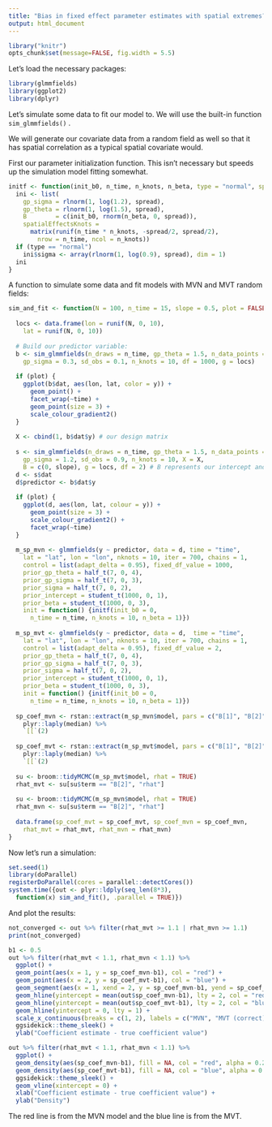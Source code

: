 ```yaml
---
title: "Bias in fixed effect parameter estimates with spatial extremes?"
output: html_document
---
```


```r
library("knitr")
opts_chunk$set(message=FALSE, fig.width = 5.5)
```

Let's load the necessary packages:

```r
library(glmmfields)
library(ggplot2)
library(dplyr)
```

Let's simulate some data to fit our model to. We will use the built-in function `sim_glmmfields()` .

We will generate our covariate data from a random field as well so that it has spatial correlation as a typical spatial covariate would. 

First our parameter initialization function. This isn't necessary but speeds up the simulation model fitting somewhat.

```r
initf <- function(init_b0, n_time, n_knots, n_beta, type = "normal", spread = 0.05) {
  ini <- list(
    gp_sigma = rlnorm(1, log(1.2), spread),
    gp_theta = rlnorm(1, log(1.5), spread),
    B        = c(init_b0, rnorm(n_beta, 0, spread)),
    spatialEffectsKnots =
      matrix(runif(n_time * n_knots, -spread/2, spread/2), 
        nrow = n_time, ncol = n_knots))
  if (type == "normal")
    ini$sigma <- array(rlnorm(1, log(0.9), spread), dim = 1)
  ini
}
```

A function to simulate some data and fit models with MVN and MVT random fields:

```r
sim_and_fit <- function(N = 100, n_time = 15, slope = 0.5, plot = FALSE) {
  
  locs <- data.frame(lon = runif(N, 0, 10),
    lat = runif(N, 0, 10))
  
  # Build our predictor variable:
  b <- sim_glmmfields(n_draws = n_time, gp_theta = 1.5, n_data_points = N,
    gp_sigma = 0.3, sd_obs = 0.1, n_knots = 10, df = 1000, g = locs)
  
  if (plot) {
    ggplot(b$dat, aes(lon, lat, color = y)) +
      geom_point() +
      facet_wrap(~time) +
      geom_point(size = 3) +
      scale_colour_gradient2()
  }
  
  X <- cbind(1, b$dat$y) # our design matrix
  
  s <- sim_glmmfields(n_draws = n_time, gp_theta = 1.5, n_data_points = N,
    gp_sigma = 1.2, sd_obs = 0.9, n_knots = 10, X = X,
    B = c(0, slope), g = locs, df = 2) # B represents our intercept and slope
  d <- s$dat
  d$predictor <- b$dat$y 
  
  if (plot) {
    ggplot(d, aes(lon, lat, colour = y)) +
      geom_point(size = 3) +
      scale_colour_gradient2() +
      facet_wrap(~time)
  }
  
  m_sp_mvn <- glmmfields(y ~ predictor, data = d, time = "time",
    lat = "lat", lon = "lon", nknots = 10, iter = 700, chains = 1,
    control = list(adapt_delta = 0.95), fixed_df_value = 1000,
    prior_gp_theta = half_t(7, 0, 4),
    prior_gp_sigma = half_t(7, 0, 3),
    prior_sigma = half_t(7, 0, 2),
    prior_intercept = student_t(1000, 0, 1),
    prior_beta = student_t(1000, 0, 3),
    init = function() {initf(init_b0 = 0,
      n_time = n_time, n_knots = 10, n_beta = 1)})
  
  m_sp_mvt <- glmmfields(y ~ predictor, data = d,  time = "time",
    lat = "lat", lon = "lon", nknots = 10, iter = 700, chains = 1,
    control = list(adapt_delta = 0.95), fixed_df_value = 2,
    prior_gp_theta = half_t(7, 0, 4),
    prior_gp_sigma = half_t(7, 0, 3),
    prior_sigma = half_t(7, 0, 2),
    prior_intercept = student_t(1000, 0, 1),
    prior_beta = student_t(1000, 0, 3),
    init = function() {initf(init_b0 = 0,
      n_time = n_time, n_knots = 10, n_beta = 1)})
  
  sp_coef_mvn <- rstan::extract(m_sp_mvn$model, pars = c("B[1]", "B[2]")) %>% 
    plyr::laply(median) %>% 
    `[[`(2)
  
  sp_coef_mvt <- rstan::extract(m_sp_mvt$model, pars = c("B[1]", "B[2]")) %>% 
    plyr::laply(median) %>% 
    `[[`(2)
  
  su <- broom::tidyMCMC(m_sp_mvt$model, rhat = TRUE)
  rhat_mvt <- su[su$term == "B[2]", "rhat"]
  
  su <- broom::tidyMCMC(m_sp_mvn$model, rhat = TRUE)
  rhat_mvn <- su[su$term == "B[2]", "rhat"]
  
  data.frame(sp_coef_mvt = sp_coef_mvt, sp_coef_mvn = sp_coef_mvn, 
    rhat_mvt = rhat_mvt, rhat_mvn = rhat_mvn)
}
```

Now let's run a simulation:

```r
set.seed(1)
library(doParallel)
registerDoParallel(cores = parallel::detectCores())
system.time({out <- plyr::ldply(seq_len(8*3), 
  function(x) sim_and_fit(), .parallel = TRUE)})
```

And plot the results:

```r
not_converged <- out %>% filter(rhat_mvt >= 1.1 | rhat_mvn >= 1.1)
print(not_converged)

b1 <- 0.5
out %>% filter(rhat_mvt < 1.1, rhat_mvn < 1.1) %>% 
  ggplot() + 
  geom_point(aes(x = 1, y = sp_coef_mvn-b1), col = "red") +
  geom_point(aes(x = 2, y = sp_coef_mvt-b1), col = "blue") +
  geom_segment(aes(x = 1, xend = 2, y = sp_coef_mvn-b1, yend = sp_coef_mvt-b1), alpha = 0.2) +
  geom_hline(yintercept = mean(out$sp_coef_mvn-b1), lty = 2, col = "red") +
  geom_hline(yintercept = mean(out$sp_coef_mvt-b1), lty = 2, col = "blue") +
  geom_hline(yintercept = 0, lty = 1) +
  scale_x_continuous(breaks = c(1, 2), labels = c("MVN", "MVT (correct)")) +
  ggsidekick::theme_sleek() +
  ylab("Coefficient estimate - true coefficient value")

out %>% filter(rhat_mvt < 1.1, rhat_mvn < 1.1) %>% 
  ggplot() + 
  geom_density(aes(sp_coef_mvn-b1), fill = NA, col = "red", alpha = 0.2) +
  geom_density(aes(sp_coef_mvt-b1), fill = NA, col = "blue", alpha = 0.2) +
  ggsidekick::theme_sleek() +
  geom_vline(xintercept = 0) +
  xlab("Coefficient estimate - true coefficient value") +
  ylab("Density")
```

The red line is from the MVN model and the blue line is from the MVT.

